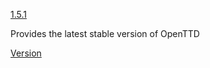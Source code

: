 [[en/Archive/OpenTTD/OpenTTD 1.5.1|1.5.1]]<noinclude>


Provides the latest stable version of OpenTTD
[[Category:en/Templates|Version]]</noinclude>